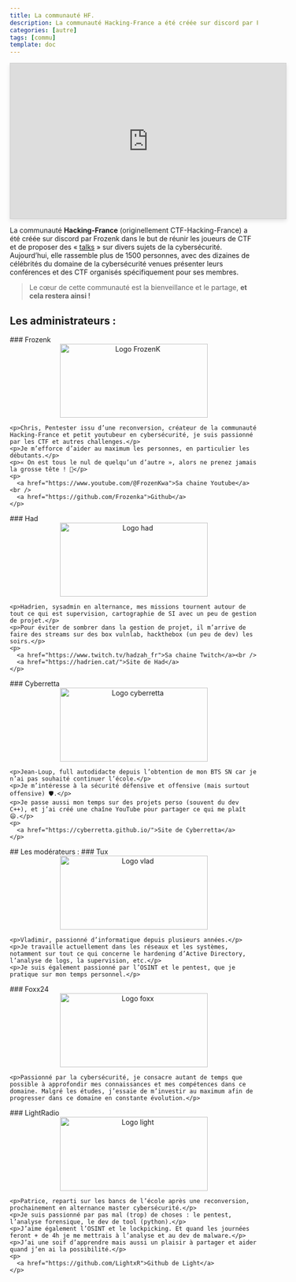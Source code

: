 ```yaml
---
title: La communauté HF.
description: La communauté Hacking-France a été créée sur discord par Frozenk dans le but de réunir les joueurs de CTF et de proposer des « talks » sur divers sujets de la cybersécurité. Aujourd’hui, elle rassemble plus de 1500 personnes, avec des dizaines de célébrités du domaine de la cybersécurité venues présenter leurs conférences et des CTF organisés spécifiquement pour ses membres.
categories: [autre]
tags: [commu]
template: doc
---
```



<div style="width: 560px; height: 315px; margin: auto; border: 1px solid #ccc; box-shadow: 0 4px 8px rgba(0, 0, 0, 0.1);">
    <iframe style="width: 100%; height: 100%;" 
            src="https://www.youtube.com/embed/LaLIlVQyufM?si=xxg65jqXbhySl2Jy&autoplay=1&mute=1" 
            title="YouTube video player" 
            frameborder="0" 
            allow="accelerometer; autoplay; clipboard-write; encrypted-media; gyroscope; picture-in-picture; web-share" 
            allowfullscreen>
    </iframe>
</div>

La communauté **Hacking-France** (originellement CTF-Hacking-France) a été créée sur discord par Frozenk dans le but de réunir les joueurs de CTF et de proposer des « [talks](https://hacking-france.fr/events/talks/) » sur divers sujets de la cybersécurité. Aujourd’hui, elle rassemble plus de 1500 personnes, avec des dizaines de célébrités du domaine de la cybersécurité venues présenter leurs conférences et des CTF organisés spécifiquement pour ses membres.

> Le cœur de cette communauté est la bienveillance et le partage, **et cela restera ainsi !**
## Les administrateurs :
<CardGrid>

  <Card title="👑">
  ### Frozenk
    <div style="text-align: center;">
      <img
        src="../../../../src/assets/community/logofrozenk.png"
        alt="Logo FrozenK"
        width="300"
        height="150"
      />
    </div>

    <p>Chris, Pentester issu d’une reconversion, créateur de la communauté Hacking-France et petit youtubeur en cybersécurité, je suis passionné par les CTF et autres challenges.</p>
    <p>Je m’efforce d’aider au maximum les personnes, en particulier les débutants.</p>
    <p>« On est tous le nul de quelqu’un d’autre », alors ne prenez jamais la grosse tête ! 🙂</p>
    <p>
      <a href="https://www.youtube.com/@FrozenKwa">Sa chaine Youtube</a><br />
      <a href="https://github.com/Frozenka">Github</a>
    </p>
  </Card>

  <Card title="👑" >
  ### Had
    <div style="text-align: center;">
      <img
        src="../../../../src/assets/community/logohad.png"
        alt="Logo had"
        width="300"
        height="150"
      />
    </div>

    <p>Hadrien, sysadmin en alternance, mes missions tournent autour de tout ce qui est supervision, cartographie de SI avec un peu de gestion de projet.</p>
    <p>Pour éviter de sombrer dans la gestion de projet, il m’arrive de faire des streams sur des box vulnlab, hackthebox (un peu de dev) les soirs.</p>
    <p>
      <a href="https://www.twitch.tv/hadzah_fr">Sa chaine Twitch</a><br />
      <a href="https://hadrien.cat/">Site de Had</a>
    </p>
  </Card>

  <Card title="👑">
  ### Cyberretta
    <div style="text-align: center;">
      <img
        src="../../../../src/assets/community/logocyberretta.jpg"
        alt="Logo cyberretta"
        width="300"
        height="150"
      />
    </div>

    <p>Jean-Loup, full autodidacte depuis l’obtention de mon BTS SN car je n’ai pas souhaité continuer l’école.</p>
    <p>Je m’intéresse à la sécurité défensive et offensive (mais surtout offensive) 🛡️.</p>
    <p>Je passe aussi mon temps sur des projets perso (souvent du dev C++), et j’ai créé une chaîne YouTube pour partager ce qui me plaît 😄.</p>
    <p>
      <a href="https://cyberretta.github.io/">Site de Cyberretta</a>
    </p>
  </Card>
</CardGrid>
## Les modérateurs :
<CardGrid>
  <Card title="🛡️">
  ### Tux
    <div style="text-align: center;">
      <img
        src="../../../../src/assets/community/logovlad.png"
        alt="Logo vlad"
        width="300"
        height="150"
      />
    </div>

    <p>Vladimir, passionné d’informatique depuis plusieurs années.</p>
    <p>Je travaille actuellement dans les réseaux et les systèmes, notamment sur tout ce qui concerne le hardening d’Active Directory, l’analyse de logs, la supervision, etc.</p>
    <p>Je suis également passionné par l’OSINT et le pentest, que je pratique sur mon temps personnel.</p>
  </Card>

  <Card title="🛡️">
  ### Foxx24
    <div style="text-align: center;">
      <img
        src="../../../../src/assets/community/logofoxx.png"
        alt="Logo foxx"
        width="300"
        height="150"
      />
    </div>

    <p>Passionné par la cybersécurité, je consacre autant de temps que possible à approfondir mes connaissances et mes compétences dans ce domaine. Malgré les études, j’essaie de m’investir au maximum afin de progresser dans ce domaine en constante évolution.</p>
  </Card>

  <Card title="🛡️">
  ### LightRadio
    <div style="text-align: center;">
      <img
        src="../../../../src/assets/community/logolight.png"
        alt="Logo light"
        width="300"
        height="150"
      />
    </div>

    <p>Patrice, reparti sur les bancs de l’école après une reconversion, prochainement en alternance master cybersécurité.</p>
    <p>Je suis passionné par pas mal (trop) de choses : le pentest, l’analyse forensique, le dev de tool (python).</p>
    <p>J’aime également l’OSINT et le lockpicking. Et quand les journées feront + de 4h je me mettrais à l’analyse et au dev de malware.</p>
    <p>J’ai une soif d’apprendre mais aussi un plaisir à partager et aider quand j’en ai la possibilité.</p>
    <p>
      <a href="https://github.com/LightxR">Github de Light</a>
    </p>
  </Card>

</CardGrid>
